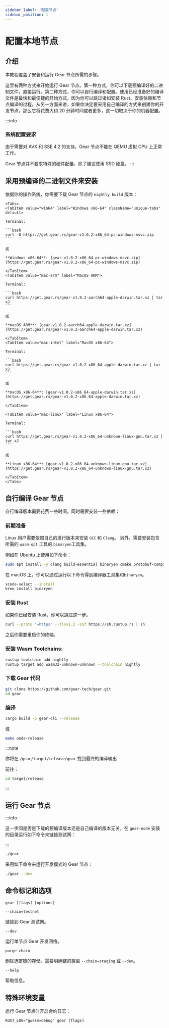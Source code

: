 ```yaml
---
sidebar_label: '配置节点'
sidebar_position: 1
---
```



# 配置本地节点

## 介绍

本教程覆盖了安装和运行 Gear 节点所需的步骤。

这里有两种方式来开始运行 Gear 节点。第一种方式，你可以下载预编译好的二进制文件，直接运行。第二种方式，你可以自行编译和配置。使用已经准备好的编译文件是最快和最便捷的开始方式，因为你可以跳过诸如安装 Rust、安装依赖和节点编译的过程。从另一方面来讲，如果你决定要采用自己编译的方式来创建你的开发节点，那么它将花费大约 20 分钟时间或者更多，这一切取决于你的机器配置。

:::info
### 系统配置要求

由于需要对 AVX 和 SSE 4.2 的支持，Gear 节点不能在 QEMU 虚拟 CPU 上正常工作。

Gear 节点并不要求特殊的硬件配置，除了建议使用 SSD 硬盘。
:::

## 采用预编译的二进制文件来安装

依据你的操作系统，你需要下载 Gear 节点的 `nightly build` 版本：

````mdx-code-block
<Tabs>
<TabItem value="win64" label="Windows x86-64" className="unique-tabs" default>

Terminal:

```bash
curl -O https://get.gear.rs/gear-v1.0.2-x86_64-pc-windows-msvc.zip
```

或

**Windows x86-64**: [gear-v1.0.2-x86_64-pc-windows-msvc.zip](https://get.gear.rs/gear-v1.0.2-x86_64-pc-windows-msvc.zip)

</TabItem>
<TabItem value="mac-arm" label="MacOS ARM">

Terminal:

```bash
curl https://get.gear.rs/gear-v1.0.2-aarch64-apple-darwin.tar.xz | tar xJ
```

或

**macOS ARM**: [gear-v1.0.2-aarch64-apple-darwin.tar.xz](https://get.gear.rs/gear-v1.0.2-aarch64-apple-darwin.tar.xz)

</TabItem>
<TabItem value="mac-intel" label="MacOS x86-64">

Terminal:

```bash
curl https://get.gear.rs/gear-v1.0.2-x86_64-apple-darwin.tar.xz | tar xJ
```

或

**macOS x86-64**: [gear-v1.0.2-x86_64-apple-darwin.tar.xz](https://get.gear.rs/gear-v1.0.2-x86_64-apple-darwin.tar.xz)

</TabItem>

<TabItem value="mac-linux" label="Linux x86-64">

Terminal:

```bash
curl https://get.gear.rs/gear-v1.0.2-x86_64-unknown-linux-gnu.tar.xz | tar xJ
```

或

**Linux x86-64**: [gear-v1.0.2-x86_64-unknown-linux-gnu.tar.xz](https://get.gear.rs/gear-v1.0.2-x86_64-unknown-linux-gnu.tar.xz)

</TabItem>
</Tabs>
````

## 自行编译 Gear 节点

自行编译版本需要花费一些时间，同时需要安装一些依赖：

### 前期准备

Linux 用户需要依照自己的发行版本来安装 `GCC` 和 `Clang`。
另外，需要安装包含所需的 `wasm-opt` 工具的 `binaryen`工具集。

例如在 Ubuntu 上使用如下命令：

```bash
sudo apt install -y clang build-essential binaryen cmake protobuf-compiler
```

在 macOS 上，你可以通过运行以下命令得到编译器工具集和`binaryen`。

```bash
xcode-select --install
brew install binaryen
```

### 安装 Rust

如果你已经安装 Rust，你可以跳过这一步。

```bash
curl --proto '=https' --tlsv1.2 -sSf https://sh.rustup.rs | sh
```

之后你需要重启你的终端。

### 安装 Wasm Toolchains:

```bash
rustup toolchain add nightly
rustup target add wasm32-unknown-unknown --toolchain nightly
```

### 下载 Gear 代码

```bash
git clone https://github.com/gear-tech/gear.git
cd gear
```

### 编译

```bash
cargo build -p gear-cli --release
```

或

```bash
make node-release
```

:::note

你将在 `/gear/target/release/gear` 找到最终的编译输出

前往：

```bash
cd target/release
```

:::

## 运行 Gear 节点

:::info

这一步同是否是下载的预编译版本还是自己编译的版本无关。在 `gear-node` 安装的目录运行如下命令来链接测试网：

:::

```bash
./gear
```

采用如下命令来运行开发模式的 Gear 节点：

```bash
./gear --dev
```

## 命令标记和选项

```code
gear [flags] [options]
```

`--chain=testnet`

链接到 Gear 测试网。

`--dev`

运行单节点 Gear 开发网络。

`purge-chain`

删除选定链的存储。需要明确链的类型 `--chain=staging` 或 `--dev`。

`--help`

帮助信息。

## 特殊环境变量

运行 Gear 节点时开启合约日志：

```code
RUST_LOG="gwasm=debug" gear [flags]
```
